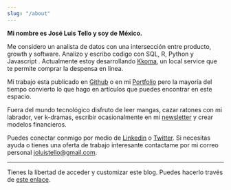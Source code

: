 ```yaml
---
slug: "/about"
---
```


**Mi nombre es José Luis Tello y soy de México.** 

Me considero un analista de datos con una intersección entre producto, growth y software. Analizo y escribo codigo con SQL, R, Python y Javascript . Actualmente estoy desarrollando [Kkoma](), un local service que te permite comprar la despensa en linea.

Mi trabajo esta publicado en [Github](https://github.com/joseluistello) o en mi [Portfolio](https://joseluistello.github.io/) pero la mayoría del tiempo convierto lo que hago en artículos que puedes encontrar en este espacio.

Fuera del mundo tecnológico disfruto de leer mangas, cazar ratones con mi labrador, ver k-dramas, escribir ocasionalmente en mi [newsletter](https://simplificandola.substack.com/about?utm_source=menu-dropdown) y crear modelos financieros.

Puedes conectar conmigo por medio de [Linkedin](https://www.linkedin.com/in/joseluistello/) o [Twitter](https://twitter.com/jotaele_tello). Si necesitas ayuda o tienes una oferta de trabajo interesante contactame por mi correo personal joluistello@gmail.com.

---

Tienes la libertad de acceder y customizar este blog. Puedes hacerlo través de [este enlace](https://github.com/joseluistello/Blog).



